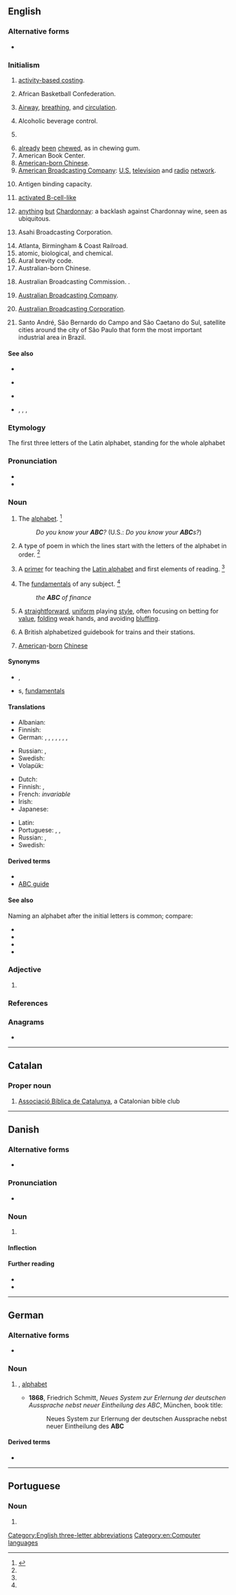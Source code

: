 {{also|abc|Abc|A.B.C.}}
==English==

===Alternative forms===
* {{sense|noun}} {{l|en|absey}}

===Initialism===
{{rfc-header|Initialism}}
{{head|en|initialism}}

# {{lb|en|business|_|management}} [[w:Activity-based costing|activity-based costing]].
# African Basketball Confederation.
# {{lb|en|emergency medicine}} [[airway|Airway]], [[breathing]], and [[circulation]].
# Alcoholic beverage control.
# {{lb|en|aviation}} {{w|Advance Booking Charter}}
# [[already]] [[been]] [[chew]]ed, as in chewing gum.
# American Book Center.
# [[w:American-born Chinese|American-born Chinese]].
# [[wikipedia:American_Broadcasting_Company|American Broadcasting Company]]: [[United States|U.S.]] [[television]] and [[radio]] [[network]].
# {{lb|en|medical}} Antigen binding capacity.
# {{lb|en|medical}} [[activated B-cell-like]]
# [[anything]] [[but]] [[Chardonnay]]: a backlash against Chardonnay wine, seen as ubiquitous.
# {{lb|en|Japan}} Asahi Broadcasting Corporation.
# Atlanta, Birmingham & Coast Railroad.
# atomic, biological, and chemical.
# Aural brevity code.
# Australian-born Chinese.
# {{lb|en|obsolete}} Australian Broadcasting Commission. {{defdate|1932}}.
# {{lb|en|obsolete}} [[w:Australian Broadcasting Company|Australian Broadcasting Company]]. {{defdate|1929}}
# [[wikipedia:Australian_Broadcasting_Corporation|Australian Broadcasting Corporation]]. {{defdate|From July 1983}}
# {{lb|en|geography}} Santo André, São Bernardo do Campo and São Caetano do Sul, satellite cities around the city of São Paulo that form the most important industrial area in Brazil.

====See also====
* {{l|en|ABC Islands}}
* {{sense|atomic, biological, chemical}} {{l|en|NBC}}
* {{sense|American-born Chinese}} {{l|en|CBC}}
* {{sense|American Broadcasting Company}} {{l|en|NBC}}, {{l|en|CBS}}, {{l|en|PBS}}, {{l|en|NPR}}

===Etymology===
The first three letters of the Latin alphabet, standing for the whole alphabet

===Pronunciation===
* {{IPA letters|A|B|C|lang=en}}
* {{audio|en-us-ABC.ogg|Audio (US)|lang=en}}

===Noun===
{{en-noun|ABCs|ABC's}}

# {{lb|en|US|usually|plural only|uncountable}} The [[alphabet]]. {{defdate|First attested from around (1150 to 1350).}}<ref name=SOED>{{R:SOED5|page=3}}</ref>
#: ''Do you know your '''ABC'''?'' (U.S.: ''Do you know your '''ABC'''s?'')
# {{lb|en|obsolete|poetry}} A type of poem in which the lines start with the letters of the alphabet in order. {{defdate|Attested from around (1350 to 1470) until the mid 17<sup>th</sup> century.}}<ref name=SOED/>
# {{lb|en|obsolete}} A [[primer]] for teaching the [[Latin alphabet]] and first elements of reading. {{defdate|Attested from around (1350 to 1470) until the mid 17<sup>th</sup> century.}}<ref name=SOED/>
# The [[fundamental]]s of any subject. {{defdate|First attested in the mid 16<sup>th</sup> century.}}<ref name=SOED/>
#: ''the '''ABC''' of finance''
# {{lb|en|poker}} A [[straightforward]], [[uniform]] playing [[style]], often focusing on betting for [[value]], [[fold]]ing weak hands, and avoiding [[bluffing]].
# {{lb|en|UK|rail transport}} A British alphabetized guidebook for trains and their stations.
# {{lb|en|US}} [[American]]-[[born]] [[Chinese]]

====Synonyms====
* {{sense|alphabet}} {{l|en|absey}}, {{l|en|alphabet}}
* {{sense|rudiments}} {{l|en|basic}}s, [[fundamental]]s

====Translations====
{{trans-see|alphabet}}

{{trans-top|primer for learning the alphabet}}
* Albanian: {{t+|sq|abetare}}
* Finnish: {{t+|fi|aapinen}}
* German: {{t+|de|Abc-Buch|n}}, {{t+|de|ABC-Buch|n}}, {{t+|de|Abecebuch|n}}, {{t+|de|Abecedarium|n}}, {{t+|de|Abcdarium|n}}, {{t|de|Buchstabierbuch|n}}, {{t|de|Lese-Lern-Buch|n}}, {{t|de|Lern-Lese-Buch|n}}
{{trans-mid}}
* Russian: {{t+|ru|а́збука|f}}, {{t+|ru|буква́рь|m}}
* Swedish: {{t+|sv|abc-bok|c}}
* Volapük: {{t+|vo|lafababuk}}
{{trans-bottom}}

{{trans-top|rudiments}}
* Dutch: {{t+|nl|ABC|n}}
* Finnish: {{t+|fi|aakkoset|p}}, {{t+|fi|alkeet|p}}
* French: {{t+|fr|b.a.-ba|m}} ''invariable''
* Irish: {{t+|ga|aibítir|f}}
* Japanese: {{t+|ja|いろは|tr=iroha}}
{{trans-mid}}
* Latin: {{t|la|abecedaria|f}}
* Portuguese: {{t|pt|abc|m}}, {{t+|pt|abecê|m}}, {{t+|pt|á-bê-cê|m}}
* Russian: {{t+|ru|а́збука|f}}, {{t+|ru|азы́|m-p}}
* Swedish: {{t+|sv|abc|n}}
{{trans-bottom}}

====Derived terms====
* {{l|en|ABC book}}<!-- a primer. Shakespeare, ''King John, I-i'', as an "absey" book-->
* [[ABC guide]]

====See also====
Naming an alphabet after the initial letters is common; compare:
* {{l|en|alphabet}}
* {{l|en|bopomofo}}
* {{l|en|futhark}}
* {{l|en|futhorc}}

===Adjective===
{{en-adj|-}}

# {{initialism of|[[already]] [[been]] [[chew]]ed|lang=en}}

===References===
<references/>

===Anagrams===
* {{anagrams|en|-bac-|B. C. A.|B.C.A.|BAC|BCA|CAB|CBA|bac|cab}}

[[Category:English three-letter abbreviations]]
[[Category:en:Computer languages]]

----

==Catalan==

===Proper noun===
{{ca-proper noun|f}}

# [[w:ca:Associació Bíblica de Catalunya|Associació Bíblica de Catalunya]], a Catalonian bible club

----

==Danish==

===Alternative forms===
* {{l|da|abc}}

===Pronunciation===
* {{IPA|/abeseː/|[æb̥eˈseːˀ]|lang=da}}

===Noun===
{{da-noun|stem=ABC'|en|er}}

# {{l|en|ABC}} {{gloss|a primer for teaching the Latin alphabet and first elements of reading; the rudiments of any subject}}

====Inflection====
{{da-noun-infl|stem=ABC'|en|er|4=ABC's}}

====Further reading====
* {{pedialite|lang=da}}
* {{pedialite|ABC (bog)|lang=da}}

----

==German==

===Alternative forms===
* {{l|de|Abc}}

===Noun===
{{head|de|noun|g=n|genitive|ABC}}

# {{l|en|ABC}}, [[alphabet]]
#* '''1868''', Friedrich Schmitt, ''Neues System zur Erlernung der deutschen Aussprache nebst neuer Eintheilung des ABC'', München, book title:
#*: Neues System zur Erlernung der deutschen Aussprache nebst neuer Eintheilung des '''ABC'''

====Derived terms====
* {{l|de|ABC-Schütze}}

----

==Portuguese==

===Noun===
{{pt-noun|m|s}}

# {{alternative form of|á-bê-cê|lang=pt}}